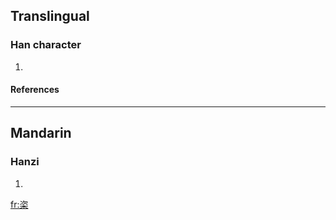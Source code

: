 ==Translingual==
===Han character===
{{Han char|rn=75|rad=木|as=06|sn=10|four=3790<sub>4</sub>|canj=戈人木 (IOD), 一人木 (MOD), XX戈人木 (XXIOD), XX一人木 (XXMOD)}}
# {{defn|Han|sort=木06}}
====References====
{{Han ref|kx=0523.040|dkj=14716|dj=0911.030|hdz=21206.030|uh=6825|ud=26661|bh=D1F3|bd=53747}}

----
==Mandarin==
===Hanzi===
{{cmn-hanzi|pin=[[zī]] (zi1)|wg=tzu<sup>1</sup>}}
# {{defn|Mandarin}}

[[fr:栥]]